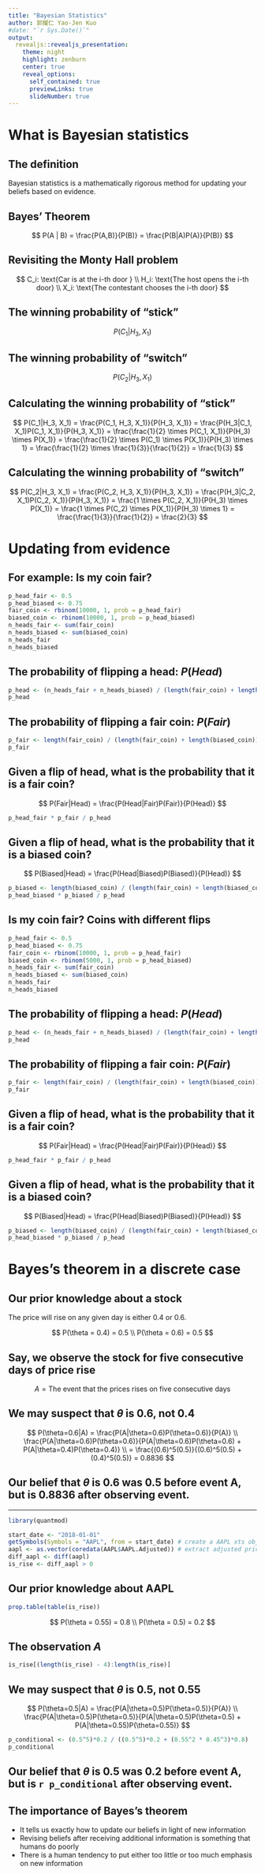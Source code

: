 ```yaml
---
title: "Bayesian Statistics"
author: 郭耀仁 Yao-Jen Kuo
#date: "`r Sys.Date()`"
output:
  revealjs::revealjs_presentation:
    theme: night
    highlight: zenburn
    center: true
    reveal_options:
      self_contained: true
      previewLinks: true
      slideNumber: true
---
```


# What is Bayesian statistics

## The definition

Bayesian statistics is a mathematically rigorous method for updating your beliefs based on evidence.

## Bayes' Theorem

$$
P(A | B) = \frac{P(A,B)}{P(B)} = \frac{P(B|A)P(A)}{P(B)}
$$

## Revisiting the Monty Hall problem

$$
C_i: \text{Car is at the i-th door } \\
H_i: \text{The host opens the i-th door} \\
X_i: \text{The contestant chooses the i-th door}
$$

## The winning probability of "stick"

$$
P(C_1|H_3,X_1)
$$

## The winning probability of "switch"

$$
P(C_2|H_3,X_1)
$$

## Calculating the winning probability of "stick"

$$
P(C_1|H_3, X_1) = \frac{P(C_1, H_3, X_1)}{P(H_3, X_1)} = \frac{P(H_3|C_1, X_1)P(C_1, X_1)}{P(H_3, X_1)} = \frac{\frac{1}{2} \times P(C_1, X_1)}{P(H_3) \times P(X_1)} = \frac{\frac{1}{2} \times P(C_1) \times P(X_1)}{P(H_3) \times 1} = \frac{\frac{1}{2} \times \frac{1}{3}}{\frac{1}{2}} = \frac{1}{3}
$$

## Calculating the winning probability of "switch"

$$
P(C_2|H_3, X_1) = \frac{P(C_2, H_3, X_1)}{P(H_3, X_1)} = \frac{P(H_3|C_2, X_1)P(C_2, X_1)}{P(H_3, X_1)} = \frac{1 \times P(C_2, X_1)}{P(H_3) \times P(X_1)} = \frac{1 \times P(C_2) \times P(X_1)}{P(H_3) \times 1} = \frac{\frac{1}{3}}{\frac{1}{2}} = \frac{2}{3}
$$

# Updating from evidence

## For example: Is my coin fair?

```r
p_head_fair <- 0.5
p_head_biased <- 0.75
fair_coin <- rbinom(10000, 1, prob = p_head_fair)
biased_coin <- rbinom(10000, 1, prob = p_head_biased)
n_heads_fair <- sum(fair_coin)
n_heads_biased <- sum(biased_coin)
n_heads_fair
n_heads_biased
```

## The probability of flipping a head: $P(Head)$

```r
p_head <- (n_heads_fair + n_heads_biased) / (length(fair_coin) + length(biased_coin))
p_head
```

## The probability of flipping a fair coin: $P(Fair)$

```r
p_fair <- length(fair_coin) / (length(fair_coin) + length(biased_coin))
p_fair
```

## Given a flip of head, what is the probability that it is a fair coin?

$$
P(Fair|Head) = \frac{P(Head|Fair)P(Fair)}{P(Head)}
$$

```r
p_head_fair * p_fair / p_head
```

## Given a flip of head, what is the probability that it is a biased coin?

$$
P(Biased|Head) = \frac{P(Head|Biased)P(Biased)}{P(Head)}
$$

```r
p_biased <- length(biased_coin) / (length(fair_coin) + length(biased_coin))
p_head_biased * p_biased / p_head
```

## Is my coin fair? Coins with different flips

```r
p_head_fair <- 0.5
p_head_biased <- 0.75
fair_coin <- rbinom(10000, 1, prob = p_head_fair)
biased_coin <- rbinom(5000, 1, prob = p_head_biased)
n_heads_fair <- sum(fair_coin)
n_heads_biased <- sum(biased_coin)
n_heads_fair
n_heads_biased
```

## The probability of flipping a head: $P(Head)$

```r
p_head <- (n_heads_fair + n_heads_biased) / (length(fair_coin) + length(biased_coin))
p_head
```

## The probability of flipping a fair coin: $P(Fair)$

```r
p_fair <- length(fair_coin) / (length(fair_coin) + length(biased_coin))
p_fair
```

## Given a flip of head, what is the probability that it is a fair coin?

$$
P(Fair|Head) = \frac{P(Head|Fair)P(Fair)}{P(Head)}
$$

```r
p_head_fair * p_fair / p_head
```

## Given a flip of head, what is the probability that it is a biased coin?

$$
P(Biased|Head) = \frac{P(Head|Biased)P(Biased)}{P(Head)}
$$

```r
p_biased <- length(biased_coin) / (length(fair_coin) + length(biased_coin))
p_head_biased * p_biased / p_head
```

# Bayes’s theorem in a discrete case

## Our prior knowledge about a stock

The price will rise on any given day is either 0.4 or 0.6.

$$
P(\theta = 0.4) = 0.5 \\
P(\theta = 0.6) = 0.5
$$

## Say, we observe the stock for five consecutive days of price rise

$$
A = \text{The event that the prices rises on five consecutive days}
$$

## We may suspect that $\theta$ is 0.6, not 0.4

$$
P(\theta=0.6|A) = \frac{P(A|\theta=0.6)P(\theta=0.6)}{P(A)} \\
\frac{P(A|\theta=0.6)P(\theta=0.6)}{P(A|\theta=0.6)P(\theta=0.6) + P(A|\theta=0.4)P(\theta=0.4)} \\
= \frac{(0.6)^5(0.5)}{(0.6)^5(0.5) + (0.4)^5(0.5)} = 0.8836
$$

## Our belief that $\theta$ is 0.6 was 0.5 before event A, but is 0.8836 after observing event.

---

```r
library(quantmod)

start_date <- "2018-01-01"
getSymbols(Symbols = "AAPL", from = start_date) # create a AAPL xts object in global environment
aapl <- as.vector(coredata(AAPL$AAPL.Adjusted)) # extract adjusted prices as a vector
diff_aapl <- diff(aapl)
is_rise <- diff_aapl > 0
```

## Our prior knowledge about AAPL

```r
prop.table(table(is_rise))
```

$$
P(\theta = 0.55) = 0.8 \\
P(\theta = 0.5) = 0.2
$$

## The observation $A$

```r
is_rise[(length(is_rise) - 4):length(is_rise)]
```

## We may suspect that $\theta$ is 0.5, not 0.55

$$
P(\theta=0.5|A) = \frac{P(A|\theta=0.5)P(\theta=0.5)}{P(A)} \\
\frac{P(A|\theta=0.5)P(\theta=0.5)}{P(A|\theta=0.5)P(\theta=0.5) + P(A|\theta=0.55)P(\theta=0.55)}
$$

```r
p_conditional <- (0.5^5)*0.2 / ((0.5^5)*0.2 + (0.55^2 * 0.45^3)*0.8)
p_conditional
```

## Our belief that $\theta$ is 0.5 was 0.2 before event A, but is `r p_conditional` after observing event.

## The importance of Bayes’s theorem

- It tells us exactly how to update our beliefs in light of new information
- Revising beliefs after receiving additional information is something that humans do poorly
- There is a human tendency to put either too little or too much emphasis on new information
